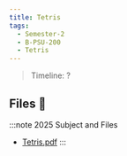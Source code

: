 ```yaml
---
title: Tetris
tags:
  - Semester-2
  - B-PSU-200
  - Tetris
---
```

> Timeline: ?


## Files 📂

:::note 2025 Subject and Files
- [Tetris.pdf](https://github.com/Studio-17/Epitech-Subjects/raw/main/Semester-2/B-PSU-200/Tetris/Tetris.pdf)
:::

